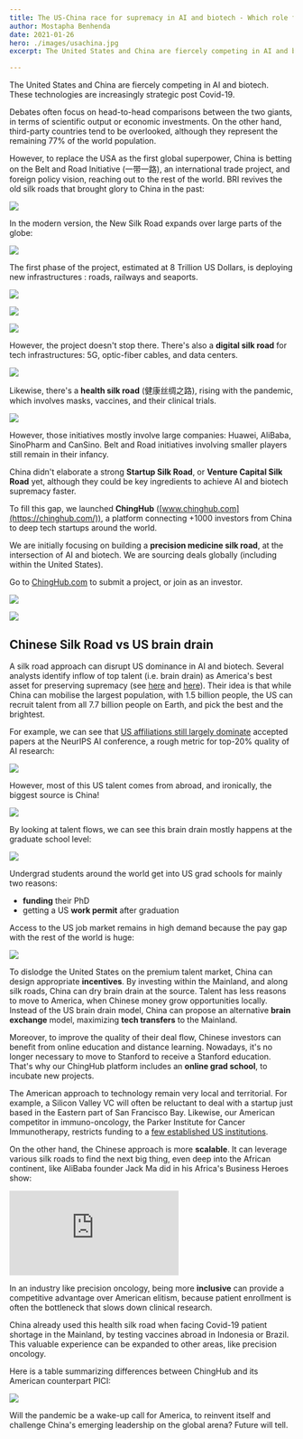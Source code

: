 ```yaml
---
title: The US-China race for supremacy in AI and biotech - Which role for the Belt and Road Initiative ?
author: Mostapha Benhenda
date: 2021-01-26
hero: ./images/usachina.jpg
excerpt: The United States and China are fiercely competing in AI and biotech. These technologies are increasingly strategic in the new era 

---
```


The United States and China are fiercely competing in AI and biotech. These technologies are increasingly strategic post Covid-19.

Debates often focus on head-to-head comparisons between the two giants, in terms of scientific output or economic investments. On the other hand, third-party countries tend to be overlooked, although they represent the remaining 77% of the world population.

However, to replace the USA as the first global superpower, China is betting on the Belt and Road Initiative  (一带一路), an international trade project, and foreign policy vision, reaching out to the rest of the world. BRI revives the old silk roads that brought glory to China in the past:

![](https://paper-attachments.dropbox.com/s_969B97DAEF55E623A99BAC338EA64D26A0F4012906F2514839CA61FC5CD2CC8D_1611327846377_file.jpeg)

  
  

In the modern version, the New Silk Road expands over large parts of the globe:

  

![](https://paper-attachments.dropbox.com/s_969B97DAEF55E623A99BAC338EA64D26A0F4012906F2514839CA61FC5CD2CC8D_1611397169492_file.jpeg)

  

  

The first phase of the project, estimated at 8 Trillion US Dollars, is deploying new infrastructures : roads, railways and seaports.

  

![](https://paper-attachments.dropbox.com/s_969B97DAEF55E623A99BAC338EA64D26A0F4012906F2514839CA61FC5CD2CC8D_1611512339839_file.jpeg)

  

  

  

![](https://paper-attachments.dropbox.com/s_969B97DAEF55E623A99BAC338EA64D26A0F4012906F2514839CA61FC5CD2CC8D_1611397413481_file.jpeg)

  

  

![](https://paper-attachments.dropbox.com/s_969B97DAEF55E623A99BAC338EA64D26A0F4012906F2514839CA61FC5CD2CC8D_1611397638612_file.jpeg)

  

  

  

However, the project doesn't stop there. There's also a **digital silk road** for tech infrastructures: 5G, optic-fiber cables, and data centers.

![](https://paper-attachments.dropbox.com/s_969B97DAEF55E623A99BAC338EA64D26A0F4012906F2514839CA61FC5CD2CC8D_1611669666938_5g.jpg)

  

  

Likewise, there's a **health silk road**  (健康丝绸之路), rising with the pandemic, which involves masks, vaccines, and their clinical trials.

![](https://paper-attachments.dropbox.com/s_969B97DAEF55E623A99BAC338EA64D26A0F4012906F2514839CA61FC5CD2CC8D_1611606778206_file.jpeg)

  

However, those initiatives mostly involve large companies: Huawei, AliBaba, SinoPharm and CanSino. Belt and Road initiatives involving smaller players still remain in their infancy.

China didn't elaborate a strong **Startup Silk Road**, or **Venture Capital Silk Road** yet, although they could be key ingredients to achieve AI and biotech supremacy faster.

  

To fill this gap, we launched **ChingHub**  ([www.chinghub.com](https://chinghub.com/)), a platform connecting +1000 investors from China to deep tech startups around the world.

  

We are initially focusing on building a **precision medicine silk road**, at the intersection of AI and biotech. We are sourcing deals globally  (including within the United States).

  

Go to [ChingHub.com](https://chinghub.com/) to submit a project, or join as an investor.

  

![](https://paper-attachments.dropbox.com/s_969B97DAEF55E623A99BAC338EA64D26A0F4012906F2514839CA61FC5CD2CC8D_1611607350525_file.jpeg)

  

  

![](https://paper-attachments.dropbox.com/s_969B97DAEF55E623A99BAC338EA64D26A0F4012906F2514839CA61FC5CD2CC8D_1611607263175_file.jpeg)

  

## Chinese Silk Road vs US brain drain

A silk road approach can disrupt US dominance in AI and biotech. Several analysts identify inflow of top talent  (i.e. brain drain) as America's best asset for preserving supremacy  (see  [here](https://www.belfercenter.org/publication/china-beating-us-ai-supremacy) and [here](https://www.foreignaffairs.com/articles/united-states/2020-06-19/china-wont-win-race-ai-dominance)). Their idea is that while China can mobilise the largest population, with 1.5 billion people, the US can recruit talent from all 7.7 billion people on Earth, and pick the best and the brightest.

  

For example, we can see that [US affiliations still largely dominate](https://macropolo.org/digital-projects/the-global-ai-talent-tracker/) accepted papers at the NeurIPS AI conference, a rough metric for top-20% quality of AI research:

![](https://paper-attachments.dropbox.com/s_969B97DAEF55E623A99BAC338EA64D26A0F4012906F2514839CA61FC5CD2CC8D_1611559783867_file.jpeg)

  

However, most of this US talent comes from abroad, and ironically, the biggest source is China!

  

![](https://paper-attachments.dropbox.com/s_969B97DAEF55E623A99BAC338EA64D26A0F4012906F2514839CA61FC5CD2CC8D_1611564316997_file.jpeg)

  

  

By looking at talent flows, we can see this brain drain mostly happens at the graduate school level:

  

  

![](https://paper-attachments.dropbox.com/s_969B97DAEF55E623A99BAC338EA64D26A0F4012906F2514839CA61FC5CD2CC8D_1611561650527_file.jpeg)

  

  

Undergrad students around the world get into US grad schools for mainly two reasons:

-   **funding** their PhD
-   getting a US **work permit** after graduation

  

Access to the US job market remains in high demand because the pay gap with the rest of the world is huge:

  

![](https://paper-attachments.dropbox.com/s_969B97DAEF55E623A99BAC338EA64D26A0F4012906F2514839CA61FC5CD2CC8D_1611672227434_file.jpeg)

  

To dislodge the United States on the premium talent market, China can design appropriate **incentives**. By investing within the Mainland, and along silk roads, China can dry brain drain at the source. Talent has less reasons to move to America, when Chinese money grow opportunities locally. Instead of the US brain drain model, China can propose an alternative **brain exchange** model, maximizing **tech transfers** to the Mainland.

  

Moreover, to improve the quality of their deal flow, Chinese investors can benefit from online education and distance learning. Nowadays, it's no longer necessary to move to Stanford to receive a Stanford education. That's why our ChingHub platform includes an **online grad school**, to incubate new projects.

  

The American approach to technology remain very local and territorial. For example, a Silicon Valley VC will often be reluctant to deal with a startup just based in the Eastern part of San Francisco Bay. Likewise, our American competitor in immuno-oncology, the Parker Institute for Cancer Immunotherapy, restricts funding to a [few established US institutions](https://www.parkerici.org/network/research-institutions/).

  

On the other hand, the Chinese approach is more **scalable**. It can leverage various silk roads to find the next big thing, even deep into the African continent, like AliBaba founder Jack Ma did in his Africa's Business Heroes show:


  <iframe  style="margin:0 auto;" src="https://www.youtube.com/embed/rZQXbxkooTo" frameborder="0" allow="accelerometer; autoplay; encrypted-media; gyroscope; picture-in-picture" allowfullscreen></iframe>



  

In an industry like precision oncology, being more **inclusive** can provide a competitive advantage over  American elitism, because patient enrollment is often the bottleneck that slows down clinical research.

China already used this health silk road when facing Covid-19 patient shortage in the Mainland, by testing vaccines abroad in Indonesia or Brazil. This valuable experience can be expanded to other areas, like precision oncology.

  

Here is a table summarizing differences between ChingHub and its American counterpart PICI:

![](https://paper-attachments.dropbox.com/s_969B97DAEF55E623A99BAC338EA64D26A0F4012906F2514839CA61FC5CD2CC8D_1611660232457_file.jpeg)

  

Will the pandemic be a wake-up call for America, to reinvent itself and challenge China's emerging leadership on the global arena? Future will tell.


